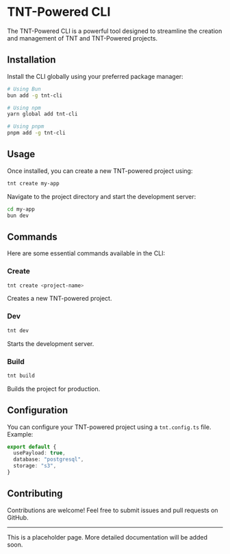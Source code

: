 # TNT-Powered CLI

The TNT-Powered CLI is a powerful tool designed to streamline the creation and
management of TNT and TNT-Powered projects.

## Installation

Install the CLI globally using your preferred package manager:

```bash
# Using Bun
bun add -g tnt-cli

# Using npm
yarn global add tnt-cli

# Using pnpm
pnpm add -g tnt-cli
```

## Usage

Once installed, you can create a new TNT-powered project using:

```bash
tnt create my-app
```

Navigate to the project directory and start the development server:

```bash
cd my-app
bun dev
```

## Commands

Here are some essential commands available in the CLI:

### Create

```bash
tnt create <project-name>
```

Creates a new TNT-powered project.

### Dev

```bash
tnt dev
```

Starts the development server.

### Build

```bash
tnt build
```

Builds the project for production.

## Configuration

You can configure your TNT-powered project using a `tnt.config.ts` file.
Example:

```ts
export default {
  usePayload: true,
  database: "postgresql",
  storage: "s3",
}
```

## Contributing

Contributions are welcome! Feel free to submit issues and pull requests on
GitHub.

---

This is a placeholder page. More detailed documentation will be added soon.

